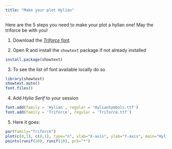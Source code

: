 ```yaml
---
title: "Make your plot Hylian"
---
```



Here are the 5 steps you need to make your plot a hylian one!
May the triforce be with you!

1. Download the [*Triforce* font](https://zeldauniverse.net/media/fonts/)

2. Open R and install the `showtext` package if not already installed

```r
install.package(showtext)
```

3. To see the list of font available locally do so

```r
library(showtext)
showtext.auto()
font.files()
```

4. Add *Hylia Serif* to your session

```r
font.add(family = 'Hylian', regular = 'HylianSymbols.ttf')
font.add(family = 'Triforce', regular = 'Triforce.ttf')
```

5. Here it goes:

```r
par(family="Triforce")
plot(c(0,1), c(0,1), type="n", xlab="X-axis", ylab="Y-axis", main="Hylian Style - Link must be proud of us!")
points(runif(10), runif(10), pch="*")
```
